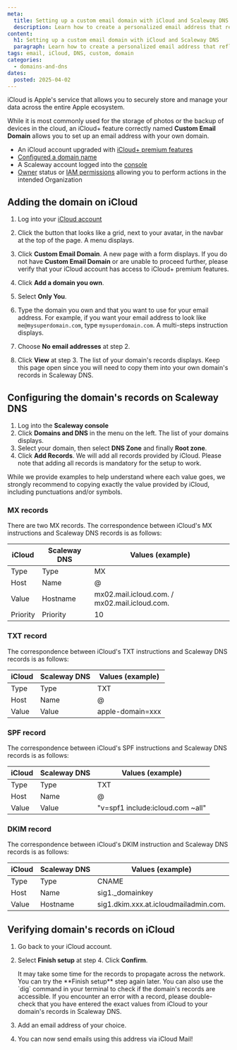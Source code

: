 ```yaml
---
meta:
  title: Setting up a custom email domain with iCloud and Scaleway DNS
  description: Learn how to create a personalized email address that reflects your brand or personal identity, using iCloud and Scaleway features.
content:
  h1: Setting up a custom email domain with iCloud and Scaleway DNS
  paragraph: Learn how to create a personalized email address that reflects your brand or personal identity, using iCloud and Scaleway features.
tags: email, iCloud, DNS, custom, domain
categories:
  - domains-and-dns
dates:
  posted: 2025-04-02
---
```


iCloud is Apple's service that allows you to securely store and manage your data across the entire Apple ecosystem.

While it is most commonly used for the storage of photos or the backup of devices in the cloud, an iCloud+ feature correctly named **Custom Email Domain** allows you to set up an email address with your own domain.

<Macro id="requirements" />

- An iCloud account upgraded with [iCloud+ premium features](https://support.apple.com/en-us/108047)
- [Configured a domain name](/domains-and-dns/quickstart/)
- A Scaleway account logged into the [console](https://console.scaleway.com)
- [Owner](/iam/concepts/#owner) status or [IAM permissions](/iam/concepts/#permission) allowing you to perform actions in the intended Organization


## Adding the domain on iCloud

1. Log into your [iCloud account](https://www.icloud.com/)
2. Click the button that looks like a grid, next to your avatar, in the navbar at the top of the page. A menu displays.
    <Lightbox src="scaleway-icloud-nav.webp" alt="" />
3. Click **Custom Email Domain**. A new page with a form displays.
    <Message type="requirement">
      If you do not have **Custom Email Domain** or are unable to proceed further, please verify that your iCloud account has access to iCloud+ premium features.
    </Message>

    <Lightbox src="scaleway-icloud-menu.webp" alt="" />
4. Click **Add a domain you own**.
5. Select **Only You**.
6. Type the domain you own and that you want to use for your email address. For example, if you want your email address to look like `me@mysuperdomain.com`, type `mysuperdomain.com`. A multi-steps instruction displays.
    <Lightbox src="scaleway-icloud-own-domain.webp" alt="" />
7. Choose **No email addresses** at step 2.
8. Click **View** at step 3. The list of your domain's records displays. Keep this page open since you will need to copy them into your own domain's records in Scaleway DNS.
    <Lightbox src="scaleway-icloud-records" alt="" />

## Configuring the domain's records on Scaleway DNS

1. Log into the **Scaleway console**
2. Click **Domains and DNS** in the menu on the left. The list of your domains displays.
3. Select your domain, then select **DNS Zone** and finally **Root zone**.
4. Click **Add Records**. We will add all records provided by iCloud. Please note that adding all records is mandatory for the setup to work.

<Message type="note">
  While we provide examples to help understand where each value goes, we strongly recommend to copying exactly the value provided by iCloud, including punctuations and/or symbols.
</Message>

### MX records

There are two MX records. The correspondence between iCloud's MX instructions and Scaleway DNS records is as follows:

| iCloud       | Scaleway DNS        | Values (example)                              |
| ------------ | ------------------- | --------------------------------------------- |
| Type         | Type                | MX                                            |
| Host         | Name                | @                                             |
| Value        | Hostname            | mx02.mail.icloud.com. / mx02.mail.icloud.com. |
| Priority     | Priority            | 10                                            |

<Lightbox src="scaleway-icloud-dns-mx.webp" alt="" />

### TXT record

The correspondence between iCloud's TXT instructions and Scaleway DNS records is as follows:

| iCloud       | Scaleway DNS        | Values (example) |
| ------------ | ------------------- | -----------------|
| Type         | Type                | TXT              |
| Host         | Name                | @                |
| Value        | Value               | apple-domain=xxx |

<Lightbox src="scaleway-icloud-dns-txt.webp" alt="" />

### SPF record

The correspondence between iCloud's SPF instructions and Scaleway DNS records is as follows:

| iCloud       | Scaleway DNS        | Values (example)                 |
| ------------ | ------------------- | -------------------------------- |
| Type         | Type                | TXT                              |
| Host         | Name                | @                                |
| Value        | Value               | "v=spf1 include:icloud.com ~all" |

<Lightbox src="scaleway-icloud-dns-spf.webp" alt="" />

### DKIM record

The correspondence between iCloud's DKIM instruction and Scaleway DNS records is as follows:

| iCloud       | Scaleway DNS        | Values (example)                      |
| ------------ | ------------------- | --------------------------------------|
| Type         | Type                | CNAME                                 |
| Host         | Name                | sig1._domainkey                       |
| Value        | Hostname            | sig1.dkim.xxx.at.icloudmailadmin.com. |

<Lightbox src="scaleway-icloud-dns-dkim.webp" alt="" />


## Verifying domain's records on iCloud

1. Go back to your iCloud account.
2. Select **Finish setup** at step 4. Click **Confirm**.
    <Lightbox src="scaleway-icloud-finish-setup.webp" alt="" />

    <Message type="note">
      It may take some time for the records to propagate across the network. You can try the **Finish setup** step again later. You can also use the `dig` command in your terminal to check if the domain's records are accessible.
    </Message>

    <Message type="important">
      If you encounter an error with a record, please double-check that you have entered the exact values from iCloud to your domain's records in Scaleway DNS.
    </Message>

    <Lightbox src="scaleway-icloud-finish-ready.webp" alt="" />
3. Add an email address of your choice.
    <Lightbox src="scaleway-icloud-address.webp" alt="" />
4. You can now send emails using this address via iCloud Mail!

